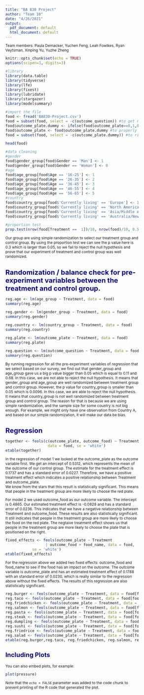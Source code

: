 ---
title: "BA 830 Project"
author: "Team 10"
date: "4/26/2021"
output:
  pdf_document: default
  html_document: default
---
<style type="text/css">

body{ /* Normal  */
      font-size: 12px;
  }
td {  /* Table  */
  font-size: 8px;
}
h1.title {
  font-size: 24px;
  color: DarkRed;
}
h1 { /* Header 1 */
  font-size: 22px;
  color: DarkBlue;
}
h2 { /* Header 2 */
    font-size: 20px;
  color: DarkBlue;
}
h3 { /* Header 3 */
  font-size: 16px;
  font-family: "Times New Roman", Times, serif;
  color: DarkBlue;
}
code.r{ /* Code block */
    font-size: 12px;
}
pre { /* Code block - determines code spacing between lines */
    font-size: 14px;
}
</style>

Team members: Paula Demacker, Yuchen Feng, Leah Fowlkes, Ryan Veytsman, Xinping Yu, Yuzhe Zheng
```{r setup, include=FALSE}
knitr::opts_chunk$set(echo = TRUE)
options(scipen=1, digits=3)
```

```{r, echo=FALSE}
#library
library(data.table)
library(tidyverse)
library(lfe)
library(fixest)
library(lubridate)
library(stargazer)
library(modelsummary)
```

```{r}
#import the file
food <- fread('BA830-Project.csv')
food = subset(food, select = -c(outcome_question)) #to get rid of extra column
food$outcome_plate.dummy <- ifelse(food$outcome_plate==0,1,0)  #to recode into new column porperly
food$outcome_plate <- food$outcome_plate.dummy #to properly assign outcome_plate
food = subset(food, select = -c(outcome_plate.dummy)) #to rid of new extra column
```
```{r}
head(food)
```

```{r}
#data cleaning
#gender
food$gender_group[food$Gender == 'Man'] <- 1
food$gender_group[food$Gender == 'Woman'] <- 0
#age
food$age_group[food$Age == '16-25'] <- 1
food$age_group[food$Age == '26-35'] <- 2
food$age_group[food$Age == '36-45'] <- 3
food$age_group[food$Age == '46-55'] <- 4
food$age_group[food$Age == '56-65'] <- 5
#country
food$country_group[food$'Currently living' == 'Europe'] <- 1
food$country_group[food$'Currently living' == 'North America/Central America'] <- 2
food$country_group[food$'Currently living' == 'Asia/Middle east'] <- 3
food$country_group[food$'Currently living' == 'Australia/New Zealand'] <- 4
```

```{r}
#proportion test
prop.test(nrow(food[Treatment ==  1])/10, nrow(food)/10, 0.5)
```
Our group are using simple randomization to select our treatment group and control group. By using the proportion test we can see the p value here is 0.3 which is larger than 0.05, so we fail to reject the null hypothesis and prove that our experiment of treatment and control group was well randomized.

# Randomization / balance check for pre-experiment variables between the treatment and control group.
```{r}
reg.age <- lm(age_group ~ Treatment, data = food)
summary(reg.age)
```

```{r}
reg.gender <- lm(gender_group ~ Treatment, data = food)
summary(reg.gender)
```

```{r}
reg.country <- lm(country_group ~ Treatment, data = food)
summary(reg.country)
```

```{r}
reg.plate <- lm(outcome_plate ~ Treatment, data = food)
summary(reg.plate)
```

```{r}
reg.question <- lm(outcome_question ~ Treatment, data = food)
summary(reg.question)
```

By running regression for all the pre-experiment variables of regression that we select based on our survey, we find out that gender_group and age_group gave us a big p value bigger than 0.05 which is equal to 0.11 and 0.68. In this case, we are not able to reject the null hypothesis. It means that gender_group and age_group are well randomized between treatment group and control group. However, the p value for country_group is smaller than 0.05 which is 0.0096. In this case, we are able to reject the null hypothesis. It means that country_group is not well randomized between treatment group and control group. The reason for that is because we are using simple randomization, and the sample size for some country is not big enough. For example, we might only have one observation from Country A, and based on our simple randomization, it will make our data be bias.

# Regression 
```{r}
together <- feols(c(outcome_plate, outcome_food) ~ Treatment, 
                   data = food, se = 'white')
etable(together)
```
In the regression of model 1 we looked at the outcome_plate as the outcome variable first. We get an intercept of 0.5312, which represents the mean of the outcome of our control group. The estimate for the treatment effect is 0.1737 and has a standard error of 0.0227. Therefore, we have a positive treatment effect which indicates a positive relationship between Treatment and outcome_plate.\
We know from the stars that this result is statistically significant. This means that people in the treatment group are more likely to choose the red plate. 

For model 2 we used outcome_food as our outcome variable. The intercept is 0.4865. Our estimated treatment effect is -0.0828 and has a standard error of 0.0236. This indicates that we have a negative relationship between Treatment and outcome_food. These results are also statistically significant. It still indicates that people in the treatment group are more likely to choose the food on the red plate. The negtaive treatment effect shows us that people in the treatment group are more likely to choose the plate that is positioned on the right. 

```{r}
fixed_effects <- feols(outcome_plate ~ Treatment 
                  | outcome_food + food_name, data = food,
            se = 'white')
etable(fixed_effects)
```
For the regression above we added two fixed effects: outcome_food and food_name to see if the food has an impact on the outcome. The outcome variable is outcome_plate and has an estimated treatment effect of 0.1788 with an standard error of 0.0230, which is really similar to the regression above without the fixed effects. The results of this regression are also statistically significant.  


```{r}
reg.burger <- feols(outcome_plate ~ Treatment, data = food[food_name == 'Burger'])
reg.taco <- feols(outcome_plate ~ Treatment, data = food[food_name == 'Taco'])
reg.friedchicken <- feols(outcome_plate ~ Treatment, data = food[food_name == 'Fried Chicken'])
reg.salmon <- feols(outcome_plate ~ Treatment, data = food[food_name == 'Salmon'])
reg.pasta <- feols(outcome_plate ~ Treatment, data = food[food_name == 'Pasta'])
reg.steak <- feols(outcome_plate ~ Treatment, data = food[food_name == 'Steak'])
reg.dumpling <- feols(outcome_plate ~ Treatment, data = food[food_name == 'Dumpling'])
reg.sushi <- feols(outcome_plate ~ Treatment, data = food[food_name == 'Sushi'])
reg.friedrice <- feols(outcome_plate ~ Treatment, data = food[food_name == 'Fried Rice'])
reg.salad <- feols(outcome_plate ~ Treatment, data = food[food_name == 'Salad'])
etable(reg.burger,reg.taco, reg.friedchicken, reg.salmon, reg.pasta, reg.steak, reg.dumpling, reg.sushi, reg.friedrice, reg.salad)
```
## Including Plots

You can also embed plots, for example:

```{r pressure, echo=FALSE}
plot(pressure)
```

Note that the `echo = FALSE` parameter was added to the code chunk to prevent printing of the R code that generated the plot.
